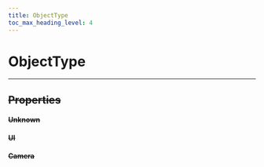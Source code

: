 ```yaml
---
title: ObjectType
toc_max_heading_level: 4
---
```


# ObjectType <s generated />

<hr class="solid" />  <s generated />

## Properties <s generated />

#### Unknown <s generated />

#### UI <s generated />

#### Camera <s generated />

